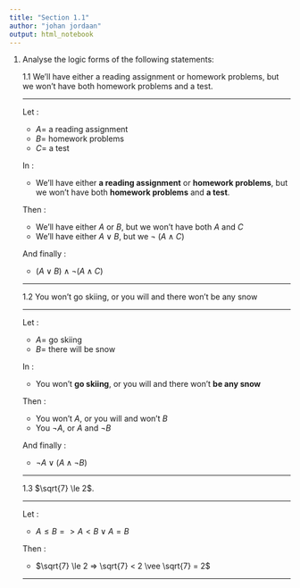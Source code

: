 ```yaml
---
title: "Section 1.1"
author: "johan jordaan"
output: html_notebook
---
```


1. Analyse the logic forms of the following statements:

    1.1  We'll have either a reading assignment or homework problems, but we won't have both homework problems and a test.
    
    ***
    
      Let :
      + $A =$ a reading assignment
      + $B =$ homework problems
      + $C =$ a test
      
      In :
      + We'll have either **a reading assignment** or **homework problems**, but we won't have both **homework problems** and **a test**.
  
  
      Then :
      + We'll have either $A$ or $B$, but we won't have both $A$ and $C$
      + We'll have either $A \vee B$, but we $\neg$ $(A \wedge C)$
      
      And  finally :
      + $(A \vee B) \wedge \neg (A \wedge C)$
    
    ***
    
    1.2 You won't go skiing, or you will and there won't be any snow

    ***
    
    Let :
    + $A =$ go skiing 
    + $B =$ there will be snow
    
    In :
    + You won't **go skiing**, or you will and there won't **be any snow**    

    Then :
    + You won't $A$, or you will and won't $B$
    + You $\neg A$, or $A$ and $\neg B$
    
    And finally :
    + $\neg A \vee (A \wedge \neg B)$


    ***
    
    1.3 $\sqrt{7} \le 2$.

    ***
    
    Let :
    + $A \le B => A < B \vee A = B$

    Then :
    + $\sqrt{7} \le 2 => \sqrt{7} < 2 \vee \sqrt{7} = 2$


    ***
